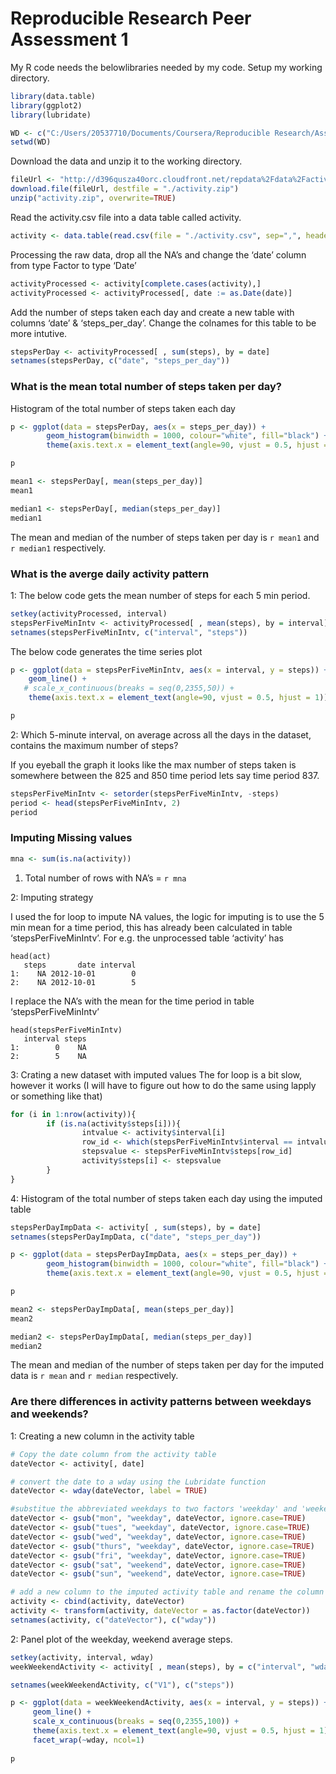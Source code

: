 Reproducible Research Peer Assessment 1
=======================================

My R code needs the belowlibraries needed by my code.
Setup my working directory.

```r
library(data.table)
library(ggplot2)
library(lubridate)

WD <- c("C:/Users/20537710/Documents/Coursera/Reproducible Research/Assignment-1/RepData_PeerAssessment1")
setwd(WD)
```

Download the data and unzip it to the working directory.

```r
fileUrl <- "http://d396qusza40orc.cloudfront.net/repdata%2Fdata%2Factivity.zip"
download.file(fileUrl, destfile = "./activity.zip")
unzip("activity.zip", overwrite=TRUE)
```

Read the activity.csv file into a data table called activity.

```r
activity <- data.table(read.csv(file = "./activity.csv", sep=",", header = TRUE))
```

Processing the raw data, drop all the NA's and change the 'date' column from type Factor to type 'Date'

```r
activityProcessed <- activity[complete.cases(activity),]
activityProcessed <- activityProcessed[, date := as.Date(date)]
```

Add the number of steps taken each day and create a new table with columns 'date' & 'steps_per_day'. Change the colnames for this table to be more intutive.

```r
stepsPerDay <- activityProcessed[ , sum(steps), by = date]
setnames(stepsPerDay, c("date", "steps_per_day"))
```

### What is the mean total number of steps taken per day?

Histogram of the total number of steps taken each day

```r
p <- ggplot(data = stepsPerDay, aes(x = steps_per_day)) + 
        geom_histogram(binwidth = 1000, colour="white", fill="black") +
        theme(axis.text.x = element_text(angle=90, vjust = 0.5, hjust = 1))

p
```

```r
mean1 <- stepsPerDay[, mean(steps_per_day)]
mean1

median1 <- stepsPerDay[, median(steps_per_day)]
median1
```

The mean and median of the number of steps taken per day is `r mean1` and `r median1` respectively.

### What is the averge daily activity pattern

1: The below code gets the mean number of steps for each 5 min period.

```r
setkey(activityProcessed, interval)
stepsPerFiveMinIntv <- activityProcessed[ , mean(steps), by = interval]
setnames(stepsPerFiveMinIntv, c("interval", "steps"))
```

The below code generates the time series plot
```r
p <- ggplot(data = stepsPerFiveMinIntv, aes(x = interval, y = steps)) +
    geom_line() +
   # scale_x_continuous(breaks = seq(0,2355,50)) +
    theme(axis.text.x = element_text(angle=90, vjust = 0.5, hjust = 1))

p
```

2: Which 5-minute interval, on average across all the days in the dataset, contains the maximum number of steps?

If you eyeball the graph it looks like the max number of steps taken is somewhere between the 825 and 850 time period lets say time period 837.

```r
stepsPerFiveMinIntv <- setorder(stepsPerFiveMinIntv, -steps)
period <- head(stepsPerFiveMinIntv, 2)
period
```

### Imputing Missing values

```r
mna <- sum(is.na(activity))
```
1. Total number of rows with NA's = `r mna`

2: Imputing strategy

I used the for loop to impute NA values, the logic for imputing is to use the 5 min mean for a time period, this has already been calculated in table 'stepsPerFiveMinIntv'. For e.g. the unprocessed table 'activity' has 

```
head(act)
   steps       date interval
1:    NA 2012-10-01        0
2:    NA 2012-10-01        5
```

I replace the NA's with the mean for the time period in table 'stepsPerFiveMinIntv'

```
head(stepsPerFiveMinIntv)
   interval steps
1:        0    NA
2:        5    NA
```

3: Crating a new dataset with imputed values
The for loop is a bit slow, however it works (I will have to figure out how to do the same using lapply or something like that)

```r
for (i in 1:nrow(activity)){
        if (is.na(activity$steps[i])){
                intvalue <- activity$interval[i]
                row_id <- which(stepsPerFiveMinIntv$interval == intvalue)
                stepsvalue <- stepsPerFiveMinIntv$steps[row_id]
                activity$steps[i] <- stepsvalue
        }
}
```


4: Histogram of the total number of steps taken each day using the imputed table

```r
stepsPerDayImpData <- activity[ , sum(steps), by = date]
setnames(stepsPerDayImpData, c("date", "steps_per_day"))
```


```r
p <- ggplot(data = stepsPerDayImpData, aes(x = steps_per_day)) + 
        geom_histogram(binwidth = 1000, colour="white", fill="black") +
        theme(axis.text.x = element_text(angle=90, vjust = 0.5, hjust = 1))

p
```

```r
mean2 <- stepsPerDayImpData[, mean(steps_per_day)]
mean2

median2 <- stepsPerDayImpData[, median(steps_per_day)]
median2
```

The mean and median of the number of steps taken per day for the imputed data is `r mean` and `r median` respectively.

### Are there differences in activity patterns between weekdays and weekends?

1: Creating a new column in the activity table 

```r
# Copy the date column from the activity table
dateVector <- activity[, date]

# convert the date to a wday using the Lubridate function
dateVector <- wday(dateVector, label = TRUE)

#substitue the abbreviated weekdays to two factors 'weekday' and 'weekend'
dateVector <- gsub("mon", "weekday", dateVector, ignore.case=TRUE)
dateVector <- gsub("tues", "weekday", dateVector, ignore.case=TRUE)
dateVector <- gsub("wed", "weekday", dateVector, ignore.case=TRUE)
dateVector <- gsub("thurs", "weekday", dateVector, ignore.case=TRUE)
dateVector <- gsub("fri", "weekday", dateVector, ignore.case=TRUE)
dateVector <- gsub("sat", "weekend", dateVector, ignore.case=TRUE)
dateVector <- gsub("sun", "weekend", dateVector, ignore.case=TRUE)

# add a new column to the imputed activity table and rename the column names
activity <- cbind(activity, dateVector)
activity <- transform(activity, dateVector = as.factor(dateVector))
setnames(activity, c("dateVector"), c("wday"))
```

2: Panel plot of the weekday, weekend average steps.

```r
setkey(activity, interval, wday)
weekWeekendActivity <- activity[ , mean(steps), by = c("interval", "wday")]

setnames(weekWeekendActivity, c("V1"), c("steps"))

p <- ggplot(data = weekWeekendActivity, aes(x = interval, y = steps)) +
     geom_line() +
     scale_x_continuous(breaks = seq(0,2355,100)) +
     theme(axis.text.x = element_text(angle=90, vjust = 0.5, hjust = 1)) +
     facet_wrap(~wday, ncol=1)
     
p
```
